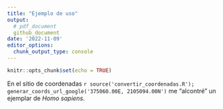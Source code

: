 ```yaml
---
title: "Ejemplo de uso"
output:
  # pdf_document
  github_document
date: '2022-11-09'
editor_options: 
  chunk_output_type: console
---
```


```r
knitr::opts_chunk$set(echo = TRUE)
```


En el sitio de coordenadas `r source('convertir_coordenadas.R'); generar_coords_url_google('375060.00E, 2105094.00N')` me "alcontré" un ejemplar de *Homo sapiens*.

